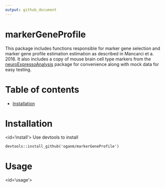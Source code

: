 ```yaml
---
output: github_document
---
```



markerGeneProfile
==================
This package includes functions responsible for marker gene selection and marker gene profile estimation estimation as described in Mancarci et a. 2016. It also includes a copy of mouse brain cell type markers from the [neuroExpressoAnalysis](https://github.com/oganm/neuroExpressoAnalysis) package for convenience along with mock data for easy testing.

Table of contents
=============================
- [Installation](#install)

Installation
=============
<id='install'>
Use devtools to install
```
devtools::install_github('oganm/markerGeneProfile')
```


Usage
=============
<id='usage'>
